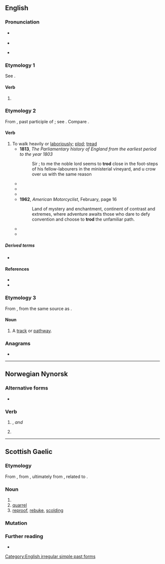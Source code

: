 ==English==

===Pronunciation===
* {{a|UK}} {{IPA|en|/ˈtɹɒd/}}
* {{audio|en|LL-Q1860 (eng)-Vealhurl-trod.wav |Audio (UK)}}
: {{rhymes|en|ɒd}}
* {{a|US}} {{IPA|en|/ˈtɹɑd/}}

===Etymology 1===
See {{m|en|tread}}.

====Verb====
{{head|en|verb form}}

# {{en-simple past of|tread}}

===Etymology 2===
From {{inh|en|enm|trod}}, past participle of {{m|enm|treden}}; see {{m|en|tread}}. Compare {{cog|no|trod|t=a path}}.

====Verb====
{{en-verb}}

# To walk heavily or [[laboriously]]; [[plod]]; [[tread]]
#* '''1813''', ''The Parliamentary history of England from the earliest period to the year 1803''
#*: Sir ; to me the noble lord seems to '''trod''' close in the foot-steps of his fellow-labourers in the ministerial vineyard, and u crow over us with the same reason
#* {{quote-book|en|year=1833|author=Timothy Flint|title=The history and geography of the Mississippi Valley|passage=It renders the paths, and the banks of the bayous in that region almost impassable in autumn, until the cattle have '''trodded''' it down.}}
#* {{quote-book|en|year=1866|author=Fanny Fisher|title=Ainsworth's heir|passage=They bore him to his chamber, where he lay all pale and tearless, like some broken reed, Some helpless shrub, all crushed and '''trodded''' down}}
#* {{quote-book|en|year=1895|author=Uchimura Kanzo|title=The Diary of a Japanese Convert|passage=Yet alas! I see around me the '''trodding''' of the same old paths, each trying to excel the other how to ape the good old ministers who were "very much liked by their parishioners."}}
#* '''1962''', ''American Motorcyclist'', February, page 16
#*: Land of mystery and enchantment, continent of contrast and extremes, where adventure awaits those who dare to defy convention and choose to '''trod''' the unfamiliar path.
#* {{quote-journal|en|date=December 23, 2007|author=Matt Weiland|title=Walker in the City|work=New York Times|url=http://www.nytimes.com/2007/12/23/books/review/Weiland-t.html
|passage=Happily, he writes the way he walks: at a vigorous lope, both attentive to the varied soils of the ground he '''trods''' and curious about the dust and dandelions over the next hill.}}
#* {{quote-journal|en|date=March 18, 2009|author=Sonia Day|title=Nip that gardening zeal in the bud|work=Toronto Star|url=http://www.thestar.com/Outdoor_living/Gardening_and_landscaping/article/604047
|passage=And avoid '''trodding''' on the inevitably wet soil around the base of the shrubs as you work.}}

=====Derived terms=====
* {{l|en|downtrod}}

====References====
* {{R:Century 1911}}
* {{cite-book|1996|Robert E. Lewis (ed.)|Middle English Dictionary||1106|url=https://books.google.com/books?id=ysx1Y-XnwAQC&pg=PA1106|volume=9}}

===Etymology 3===
From {{inh|en|ang|trodu||track, trace}}, from the same source as {{m|en|tread}}.

====Noun====
{{en-noun}}

# A [[track]] or [[pathway]].

===Anagrams===
* {{anagrams|en|a=dort|Dort|dort|dtor}}

[[Category:English irregular simple past forms]]

----

==Norwegian Nynorsk==

===Alternative forms===
* {{l|nn|tro}} {{q|alternative spelling, [[WT:Norwegian Nynorsk spelling reforms|1959-2012]]}}

===Verb===
{{nn-verb-form}}

# {{nn-former-context|2012}} {{infl of|nn|tre||past|tense}}, '''{{l|nn|treda}}''' ''and'' '''{{l|nn|trede}}'''
# {{nn-former-context|2012}} {{infl of|nn|trå||past|tense}}

----

==Scottish Gaelic==

===Etymology===
From {{inh|gd|mga|trot}}, from {{inh|gd|sga|troit|t=fight, battle, quarrel}}, ultimately from {{inh|gd|ine-pro|*trewd-|t=to thrust, push}}, related to {{cog|gem-pro|*þrautą|t=affliction, agony, struggle}}.

===Noun===
{{gd-noun|g=m|gen=troid|pl=troid}}

# {{verbal noun of|gd|troid}}
# [[quarrel]]
# [[reproof]], [[rebuke]], [[scolding]]
#: {{syn|gd|càineadh|cronachadh}}

===Mutation===
{{gd-mut-cons|t|rod}}

===Further reading===
* {{R:MacBain|trod}}